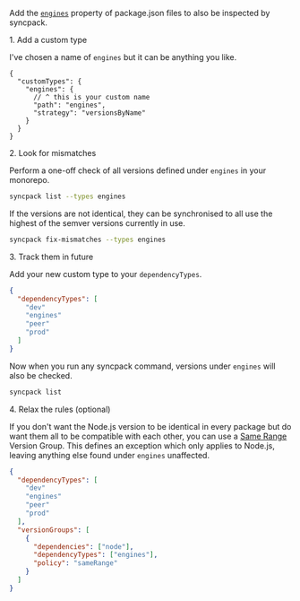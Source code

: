 

Add the [`engines`]({import.meta.env.HREF_ENGINES}) property of package.json files to also be inspected by syncpack.

<Hx level={props.level}>1. Add a custom type</Hx>

I've chosen a name of `engines` but it can be anything you like.

```jsonc title=".syncpackrc"
{
  "customTypes": {
    "engines": {
      // ^ this is your custom name
      "path": "engines",
      "strategy": "versionsByName"
    }
  }
}
```

<Hx level={props.level}>2. Look for mismatches</Hx>

Perform a one-off check of all versions defined under `engines` in your monorepo.

```bash
syncpack list --types engines
```

If the versions are not identical, they can be synchronised to all use the highest of the semver versions currently in use.

```bash
syncpack fix-mismatches --types engines
```

<Hx level={props.level}>3. Track them in future</Hx>

Add your new custom type to your `dependencyTypes`.

```json title=".syncpackrc"
{
  "dependencyTypes": [
    "dev"
    "engines"
    "peer"
    "prod"
  ]
}
```

Now when you run any syncpack command, versions under `engines` will also be checked.

```bash
syncpack list
```

<Hx level={props.level}>4. Relax the rules (optional)</Hx>

If you don't want the Node.js version to be identical in every package but do want them all to be compatible with each other, you can use a [Same Range](/syncpack/config/version-groups/same-range) Version Group. This defines an exception which only applies to Node.js, leaving anything else found under `engines` unaffected.

```json title=".syncpackrc"
{
  "dependencyTypes": [
    "dev"
    "engines"
    "peer"
    "prod"
  ],
  "versionGroups": [
    {
      "dependencies": ["node"],
      "dependencyTypes": ["engines"],
      "policy": "sameRange"
    }
  ]
}
```
